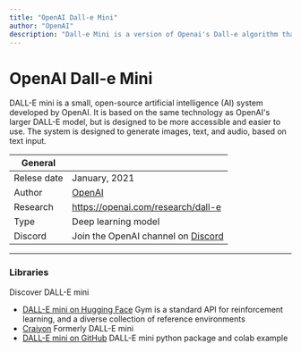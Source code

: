 ```yaml
---
title: "OpenAI Dall-e Mini"
author: "OpenAI"
description: "Dall-e Mini is a version of Openai's Dall-e algorithm that is specifically designed to generate small, high-quality images."
---
```


# OpenAI Dall-e Mini
DALL-E mini is a small, open-source artificial intelligence (AI) system developed by OpenAI.
 It is based on the same technology as OpenAI's larger DALL-E model, but is designed to be more
  accessible and easier to use. The system is designed to generate images, text, and audio, based on text input.

| General  |  |
| --- | --- |
| Relese date |  January, 2021 |
| Author | [OpenAI](https://lablab.ai/tech/openai/)  |
| Research | https://openai.com/research/dall-e |
| Type | Deep learning model |
| Discord | Join the OpenAI channel on [Discord](https://discord.gg/7nQsGTy) |

---

### Libraries
Discover DALL-E mini

* [DALL-E mini on Hugging Face](https://huggingface.co/spaces/dalle-mini/dalle-mini) Gym is a standard API for reinforcement learning, and a diverse collection of reference environments
* [Craiyon](https://www.craiyon.com/) Formerly DALL-E mini
* [DALL-E mini on GitHub](https://github.com/borisdayma/dalle-mini) DALL-E mini python package and colab example
